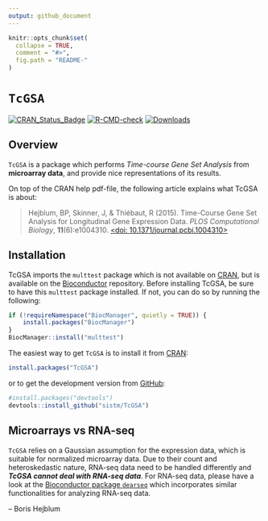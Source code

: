 ```yaml
---
output: github_document
---
```


<!-- README.md is generated from README.Rmd. Please edit that file -->

```r
knitr::opts_chunk$set(
  collapse = TRUE,
  comment = "#>",
  fig.path = "README-"
)
```


# `TcGSA`

[![CRAN_Status_Badge](http://www.r-pkg.org/badges/version/TcGSA)](https://cran.r-project.org/package=TcGSA)
[![R-CMD-check](https://github.com/sistm/TcGSA/actions/workflows/R-CMD-check.yaml/badge.svg)](https://github.com/sistm/TcGSA/actions/workflows/R-CMD-check.yaml)
[![Downloads](https://cranlogs.r-pkg.org/badges/TcGSA?color=blue)](https://www.r-pkg.org/pkg/TcGSA)

## Overview

`TcGSA` is a package which performs *Time-course Gene Set Analysis* from **microarray data**, and provide nice representations of its results.

On top of the CRAN help pdf-file, the following article explains what TcGSA is about:

>Hejblum, BP, Skinner, J, & Thiébaut, R (2015). Time-Course Gene Set Analysis for Longitudinal Gene Expression Data. *PLOS Computational Biology*, **11**(6):e1004310. [<doi: 10.1371/journal.pcbi.1004310>](https://doi.org/10.1371/journal.pcbi.1004310/)



## Installation


TcGSA imports the `multtest` package which is not available on [CRAN](https://cran.r-project.org/), but is available on the [Bioconductor](https://www.bioconductor.org/packages/release/bioc/html/multtest.html) repository.
Before installing TcGSA, be sure to have this `multtest` package installed. If not, you can do so by running the following:

```r
if (!requireNamespace("BiocManager", quietly = TRUE)) {
    install.packages("BiocManager")
}
BiocManager::install("multtest")
```

The easiest way to get `TcGSA` is to install it from [CRAN](https://cran.r-project.org/package=TcGSA):
```r
install.packages("TcGSA")
```

or to get the development version from [GitHub](https://github.com/sistm/TcGSA/):
```r
#install.packages("devtools")
devtools::install_github("sistm/TcGSA")
```

## Microarrays vs RNA-seq

`TcGSA` relies on a Gaussian assumption for the expression data, which is suitable for 
normalized microarray data. Due to their count and heteroskedastic nature, RNA-seq
data need to be handled differently and ***TcGSA cannot deal with RNA-seq data***.
For RNA-seq data, please have a look at the [Bioconductor package `dearseq`](https://bioconductor.org/packages/dearseq/) 
which incorporates similar functionalities for analyzing RNA-seq data.

 -- Boris Hejblum
